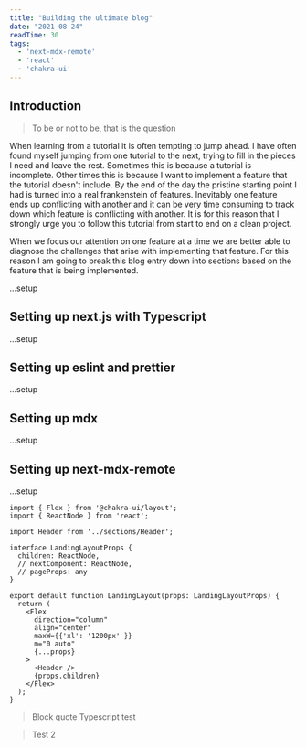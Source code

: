 ```yaml
---
title: "Building the ultimate blog"
date: "2021-08-24"
readTime: 30
tags:
  - 'next-mdx-remote'
  - 'react'
  - 'chakra-ui'
---
```

## Introduction

> To be or not to be, that is the question

When learning from a tutorial it is often tempting to jump ahead. I have often
found myself jumping from one tutorial to the next, trying to fill in the pieces
I need and leave the rest.  Sometimes this is because a tutorial is incomplete.
Other times this is because I want to implement a feature that the tutorial
doesn't include. By the end of the day the pristine starting point I had is
turned into a real frankenstein of features. Inevitably one feature ends up
conflicting with another and it can be very time consuming to track down which
feature is conflicting with another. It is for this reason that I strongly urge
you to follow this tutorial from start to end on a clean project.

When we focus our attention on one feature at a time we are better able to
diagnose the challenges that arise with implementing that feature.  For this
reason I am going to break this blog entry down into sections based on the
feature that is being implemented.

...setup

## Setting up next.js with Typescript
...setup

## Setting up eslint and prettier
...setup

## Setting up mdx
...setup

## Setting up next-mdx-remote
...setup

```tsx:components/LandingLayout.tsx
import { Flex } from '@chakra-ui/layout';
import { ReactNode } from 'react';

import Header from '../sections/Header';

interface LandingLayoutProps {
  children: ReactNode,
  // nextComponent: ReactNode,
  // pageProps: any
}

export default function LandingLayout(props: LandingLayoutProps) {
  return (
    <Flex
      direction="column"
      align="center"
      maxW={{'xl': '1200px' }}
      m="0 auto"
      {...props}
    >
      <Header />
      {props.children}
    </Flex>
  );
}
```

> Block quote Typescript test

>Test 2